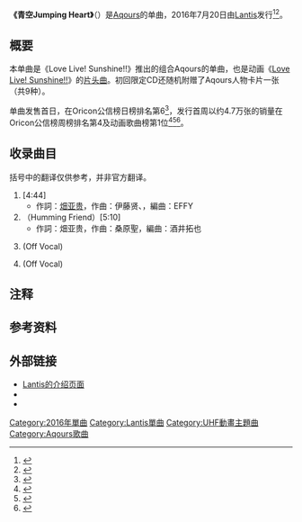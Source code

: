 {{Infobox Single
| Name            = 青空Jumping Heart
| Original name   = {{lang|ja|青空Jumping Heart}}
| Cover           = 青空Jumping Heart.png
| Artist          = [[Aqours|Aqours]]
| Album           =
| A-side          = 
| B-side          = {{lang|ja|ハミングフレンド}}
| Released        = 2016年7月20日
| Format          = [[CD|CD]]
| Recorded        = 
| Genre           = [[J-POP|J-POP]]
| Length          = 
| Label           = [[Lantis|Lantis]]
| Writer          = [[畑亚贵|畑亚贵]]（作詞）<br />伊藤贤、{{link-ja|光増基|光増ハジメ}}（作曲#1）<br />桑原聖（作曲#2）
| Producer        = 
| Certification   = 
| Chart position  = *周榜第4位（[[Oricon公信榜|Oricon公信榜]]）
*月榜第10位（Oricon公信榜）
| Last single     = {{lang|ja|[[想在AQUARIUM戀愛|恋になりたいAQUARIUM]]}}<br />（2016年）
| This single     = {{lang|ja|[[青空Jumping_Heart|青空Jumping Heart]]}}<br />（2016年）
| Next single     ={{lang|ja|[[下定决心Hand_in_Hand/最喜欢的话就没问题！|決めたよHand in Hand/ダイスキだったらダイジョウブ！]]}}<br />（2016年）
| Misc            ={{External music video|1={{YouTube|Ht0Vprm4YtE|{{lang|ja|【試聴動画】Aqours ラブライブ！サンシャイン!! 「青空Jumping Heart」「ハミングフレンド」}}}}<br />{{YouTube|Ht0Vprm4YtE|{{lang|ja|【試聴動画】Aqours ラブライブ！サンシャイン!! 「青空Jumping Heart」「ハミングフレンド」}}}}|Upper caption=官方试听}}
}}
'''《青空Jumping Heart》'''（{{jp|j=青空Jumping Heart|rm=Aozora Janpingu Hāto|lead=yes}}）是[[Aqours|Aqours]]的单曲{{NoteTag|不計入單曲編號。}}，2016年7月20日由[[Lantis|Lantis]]发行<ref>{{cite web|url=http://comic.qq.com/a/20160413/040554.htm|title=期待！《Lovelive！sunshine》动画主题曲7月发售|publisher=腾讯动漫|author=阿三叔|accessdate=2016-04-28|date=2016-04-13|archiveurl=https://web.archive.org/web/20160703110745/http://comic.qq.com/a/20160413/040554.htm|archivedate=2016-07-03|deadurl=yes}}</ref><ref>{{cite web|url=http://www.ota-suke.jp/news/171457|script-title=ja:Aqoursが歌う「ラブライブ! サンシャイン!!」OP曲のCM映像が公開|publisher=おたスケ|accessdate=2016-07-03|date=2016-07-03|archiveurl=https://web.archive.org/web/20160703110104/http://www.ota-suke.jp/news/171457|archivedate=2016-07-03|deadurl=yes|language=ja}}</ref>。

==概要==
本单曲是《Love Live! Sunshine!!》推出的组合Aqours的单曲，也是动画《[[Love_Live!_Sunshine!!|Love Live! Sunshine!!]]》的[[片头曲|片头曲]]。初回限定CD还随机附赠了Aqours人物卡片一张（共9种）。

单曲发售首日，在Oricon公信榜日榜排名第6<ref>{{cite web|url=http://www.oricon.co.jp/rank/js/d/2016-07-19/|script-title=ja:デイリー　CDシングルランキング　2016年07月19日付|publisher=Oricon|accessdate=2016-07-20|date=2016-07-20|archiveurl=https://web.archive.org/web/20160720111902/http://www.oricon.co.jp/rank/js/d/2016-07-19/|archivedate=2016-07-20|deadurl=yes|language=ja}}</ref>，发行首周以约4.7万张的销量在Oricon公信榜周榜排名第4及动画歌曲榜第1位<ref>{{cite web|url=http://music-book.jp/music/news/news/121760|script-title=ja:「ラブライブ！サンシャイン!!」Aqoursが歌うアニメOPシングルが初登場4位を記録|publisher=Oricon|accessdate=2016-07-26|date=2016-07-26|archiveurl=https://web.archive.org/web/20160726142038/http://music-book.jp/music/news/news/121760|archivedate=2016-07-26|deadurl=yes|language=ja}}</ref><ref>{{cite web|url=http://www.oricon.co.jp/rank/js/w/2016-08-01/|script-title=ja:週間　CDシングルランキング　2016年08月01日付|publisher=Oricon|accessdate=2016-07-30|date=2016-07-26|archiveurl=https://web.archive.org/web/20160730152040/http://www.oricon.co.jp/rank/js/w/2016-08-01/|archivedate=2016-07-30|deadurl=yes|language=ja}}</ref><ref>{{cite web|url=http://www.oricon.co.jp/rank/as/w/2016-08-01/|script-title=ja:週間　CDアニメシングルランキング　2016年08月01日付|publisher=Oricon|accessdate=2016-08-26|date=2016-08-01|archiveurl=https://web.archive.org/web/20160826132724/http://www.oricon.co.jp/rank/as/w/2016-08-01/|archivedate=2016-08-26|deadurl=yes|language=ja}}</ref>。

==收录曲目==
括号中的翻译仅供参考，并非官方翻译。
# '''{{lang|ja|青空Jumping Heart}}'''[4:44]
#* 作詞：[[畑亚贵|畑亚贵]]，作曲：伊藤贤、{{link-ja|光増基|光増ハジメ}}，編曲：EFFY
# '''{{lang|ja|ハミングフレンド}}'''（Humming Friend）[5:10]
#* 作詞：畑亚贵，作曲：桑原聖，編曲：酒井拓也
# {{lang|ja|青空Jumping Heart}} (Off Vocal)
# {{lang|ja|ハミングフレンド}} (Off Vocal)

==注释==
{{NoteFoot}}

==参考资料==
{{reflist}}

==外部链接==
*[http://lantis.jp/release-item/LACM-14500.html Lantis的介绍页面]{{ja icon}}
*{{YouTube|1XAIRLi3eHw|{{lang|ja|Aqours ラブライブ！サンシャイン!! OPテーマソング 「青空Jumping Heart」CM （60秒ver.）}}}}
*{{YouTube|Ht0Vprm4YtE|{{lang|ja|【試聴動画】Aqours ラブライブ！サンシャイン!! 「青空Jumping Heart」「ハミングフレンド」}}}}

{{Aqours}}

{{DEFAULTSORT:Aozora Jumping Heart}}
[[Category:2016年單曲|Category:2016年單曲]]

[[Category:Lantis單曲|Category:Lantis單曲]]
[[Category:UHF動畫主題曲|Category:UHF動畫主題曲]]
[[Category:Aqours歌曲|Category:Aqours歌曲]]